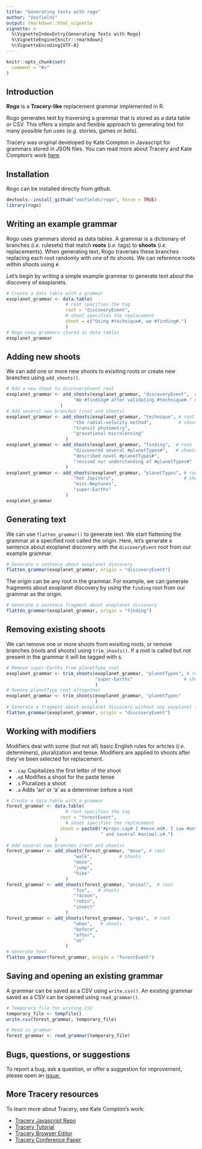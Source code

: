 ```yaml
---
title: "Generating texts with rogo"
author: "Voxfields"
output: rmarkdown::html_vignette
vignette: >
  %\VignetteIndexEntry{Generating Texts with Rogo}
  %\VignetteEngine{knitr::rmarkdown}
  %\VignetteEncoding{UTF-8}
---
```


```r
knitr::opts_chunk$set(
  comment = "#>"
)
```

## Introduction

**Rogo** is a **Tracery-like** replacement grammar implemented in R. 

Rogo generates text by traversing a grammar that is stored as a data table or CSV. This offers a simple and flexible approach to generating text for many possible fun uses (*e.g.* stories, games or bots).

Tracery was original developed by Kate Compton in Javascript for grammars stored in JSON files. You can read more about Tracery and Kate Compton's work [here](https://www.tracery.io).

## Installation

Rogo can be installed directly from github.

```r
devtools::install_github("voxfields/rogo", force = TRUE)
library(rogo)

```


## Writing an example grammar

Rogo uses grammars stored as data tables. A grammar is a dictionary of branches (*i.e.* rulesets) that match **roots** (*i.e.* tags) to **shoots** (*i.e.* replacements). When generating text, Rogo traverses these branches replacing each root randomly with one of its shoots. We can reference roots within shoots using `#`. 

Let's begin by writing a simple example grammar to generate text about the discovery of exoplanets. 

```r
# Create a data table with a grammar
exoplanet_grammar <- data.table(
                      # root specifies the tag
                      root = "discoveryEvent", 
                      # shoot specifies the replacement
                      shoot = c("Using #technique#, we #finding#.")
                      )
# Rogo uses grammars stored as data tables
exoplanet_grammar
```

## Adding new shoots

We can add one or more new shoots to exisiting roots or create new branches using `add_shoots()`. 

```r
# Add a new shoot to discoveryEvent root
exoplanet_grammar <- add_shoots(exoplanet_grammar, "discoveryEvent",  # root
                         "We #finding# after validating #technique#." # shoot
                    )
# Add several new branches (root and shoots)
exoplanet_grammar <- add_shoots(exoplanet_grammar, "technique", # root
                         "the radial-velocity method",          # shoots
                         "transit photometry", 
                         "gravational microlensing"
                      )
exoplanet_grammar <- add_shoots(exoplanet_grammar, "finding",  # root
                         "discovered several #planetTypes#",   # shoots
                         "described novel #planetTypes#", 
                         "revised our understanding of #planetTypes#"
                      )
exoplanet_grammar <- add_shoots(exoplanet_grammar, "planetTypes", # root
                         "hot Jupiters",                          # shoots
                         "mini-Neptunes", 
                         "super-Earths"
                      )
exoplanet_grammar
```

## Generating text

We can use `flatten_grammar()` to generate text. We start flattening the grammar at a specified root called the origin. Here, let's generate a sentence about exoplanet discovery with the `discoveryEvent` root from our example grammar.

```r
# Generate a sentence about exoplanet discovery
flatten_grammar(exoplanet_grammar, origin = "discoveryEvent")
```

The origin can be any root in the grammar. For example, we can generate fragments about exoplanet discovery by using the `finding` root from our grammar as the origin.

```r
# Generate a sentence fragment about exoplanet discovery
flatten_grammar(exoplanet_grammar, origin = "finding")
```

## Removing existing shoots

We can remove one or more shoots from exisiting roots, or remove branches (roots and shoots) using `trim_shoots()`. If a root is called but not present in the grammar it will be tagged with `$`.

```r
# Remove super-Earths from planetType root
exoplanet_grammar <- trim_shoots(exoplanet_grammar, "planetTypes", # root
                                 "super-Earths"                   # shoot
                                 )
# Remove planetType root altogether 
exoplanet_grammar <- trim_shoots(exoplanet_grammar, "planetTypes"
                                 )
# Generate a fragment about exoplanet discovery without any exoplanet root
flatten_grammar(exoplanet_grammar, origin = "discoveryEvent")
```

## Working with modifiers

Modifiers deal with some (but not all) basic English rules for articles (*i.e.* determiners), pluralization and tense. Modifiers are applied to shoots after they've been selected for replacement.

* `.cap` Capitalizes the first letter of the shoot
* `.ed` Modifies a shoot for the paste tense
* `.s` Pluralizes a shoot
* `.a` Adds 'an' or 'a' as a determiner before a root

```r
# Create a data table with a grammar
forest_grammar <- data.table(
                      # root specifies the tag
                    root = "forestEvent", 
                      # shoot specifies the replacement
                    shoot = paste0("#preps.cap# I #move.ed#, I saw #animal.a#",
                                   " and several #animal.s#.")
                  )
# Add several new branches (root and shoots)
forest_grammar <- add_shoots(forest_grammar, "move", # root
                         "walk",          # shoots
                         "move", 
                         "jump",
                         "hike"
                      )
forest_grammar <- add_shoots(forest_grammar, "animal",  # root
                         "fox",   # shoots
                         "racoon", 
                         "robin",
                         "insect"
                      )
forest_grammar <- add_shoots(forest_grammar, "preps",  # root
                         "when",   # shoots
                         "before", 
                         "after",
                         "as"
                      )
# Generate text
flatten_grammar(forest_grammar, origin = "forestEvent")
```

## Saving and opening an existing grammar

A grammar can be saved as a CSV using `write.csv()`. An existing grammar saved as a CSV can be opened using `read_grammar()`.

```r
# Temporary file for writing CSV 
temporary_file <- tempfile()
write.csv(forest_grammar, temporary_file)

# Read in grammar
forest_grammar <- read_grammar(temporary_file)
```

## Bugs, questions, or suggestions 

To report a bug, ask a question, or offer a suggestion for improvement, please open an [issue.](https://github.com/voxfields/rogo/issues)

## More Tracery resources

To learn more about Tracery, see Kate Compton's work:

* [Tracery Javascript Repo](https://github.com/galaxykate/tracery/tree/tracery2)
* [Tracery Tutorial](http://www.crystalcodepalace.com/traceryTut.html)
* [Tracery Browser Editor](http://tracery.io/editor/)
* [Tracery Conference Paper](https://link.springer.com/chapter/10.1007/978-3-319-27036-4_14)

